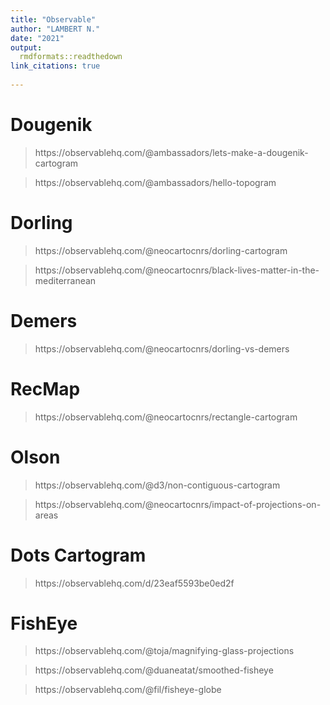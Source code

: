 ```yaml
---
title: "Observable"
author: "LAMBERT N."
date: "2021"
output:
  rmdformats::readthedown
link_citations: true
  
---
```



# Dougenik

> https://observablehq.com/@ambassadors/lets-make-a-dougenik-cartogram

> https://observablehq.com/@ambassadors/hello-topogram

# Dorling

> https://observablehq.com/@neocartocnrs/dorling-cartogram

> https://observablehq.com/@neocartocnrs/black-lives-matter-in-the-mediterranean

# Demers

> https://observablehq.com/@neocartocnrs/dorling-vs-demers

# RecMap

> https://observablehq.com/@neocartocnrs/rectangle-cartogram

# Olson

> https://observablehq.com/@d3/non-contiguous-cartogram

> https://observablehq.com/@neocartocnrs/impact-of-projections-on-areas

# Dots Cartogram

> https://observablehq.com/d/23eaf5593be0ed2f

# FishEye

> https://observablehq.com/@toja/magnifying-glass-projections

> https://observablehq.com/@duaneatat/smoothed-fisheye

> https://observablehq.com/@fil/fisheye-globe